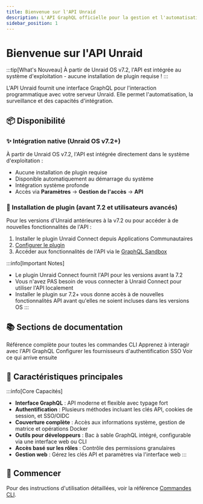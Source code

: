 ```yaml
---
title: Bienvenue sur l'API Unraid
description: L'API GraphQL officielle pour la gestion et l'automatisation du serveur Unraid
sidebar_position: 1
---
```



# Bienvenue sur l'API Unraid

:::tip[What's Nouveau]
À partir de Unraid OS v7.2, l'API est intégrée au système d'exploitation - aucune installation de plugin requise !
:::

L'API Unraid fournit une interface GraphQL pour l'interaction programmatique avec votre serveur Unraid. Elle permet l'automatisation, la surveillance et des capacités d'intégration.

## 📦 Disponibilité

### ✨ Intégration native (Unraid OS v7.2+)

À partir de Unraid OS v7.2, l'API est intégrée directement dans le système d'exploitation :

- Aucune installation de plugin requise
- Disponible automatiquement au démarrage du système
- Intégration système profonde
- Accès via **Paramètres** → **Gestion de l'accès** → **API**

### 🔌 Installation de plugin (avant 7.2 et utilisateurs avancés)

Pour les versions d'Unraid antérieures à la v7.2 ou pour accéder à de nouvelles fonctionnalités de l'API :

1. Installer le plugin Unraid Connect depuis Applications Communautaires
2. [Configurer le plugin](./how-to-use-the-api.mdx#enabling-the-graphql-sandbox)
3. Accéder aux fonctionnalités de l'API via le [GraphQL Sandbox](./how-to-use-the-api.mdx)

:::info[Important Notes]

- Le plugin Unraid Connect fournit l'API pour les versions avant la 7.2
- Vous n'avez PAS besoin de vous connecter à Unraid Connect pour utiliser l'API localement
- Installer le plugin sur 7.2+ vous donne accès à de nouvelles fonctionnalités API avant qu'elles ne soient incluses dans les versions OS
  :::

## 📚 Sections de documentation

<div style={{affichage: 'grille', templateColonnesGrille: 'répéter(auto-fit, minmax(250px, 1fr))', écart: '1rem'}}>
  <Card title="Commandes CLI" icon="terminal" href="./cli">
    Référence complète pour toutes les commandes CLI
  </Card>

  <Card title="Utilisation de l'API" icon="code" href="./how-to-use-the-api">
    Apprenez à interagir avec l'API GraphQL
  </Card>

  <Card title="Configuration OIDC" icon="bouclier" href="./configuration du fournisseur OIDC">
    Configurer les fournisseurs d'authentification SSO
  </Card>

  <Card title="Fonctionnalités à venir" icon="fusée" href="./fonctionnalités à venir">
    Voir ce qui arrive ensuite
  </Card>
</div>

## 🌟 Caractéristiques principales

:::info[Core Capacités]

- **Interface GraphQL** : API moderne et flexible avec typage fort
- **Authentification** : Plusieurs méthodes incluant les clés API, cookies de session, et SSO/OIDC
- **Couverture complète** : Accès aux informations système, gestion de matrice et opérations Docker
- **Outils pour développeurs** : Bac à sable GraphQL intégré, configurable via une interface web ou CLI
- **Accès basé sur les rôles** : Contrôle des permissions granulaires
- **Gestion web** : Gérez les clés API et paramètres via l'interface web
  :::

## 🚀 Commencer

<Tabs>
  <TabItem value="v72" label="Unraid OS v7.2+" default>
    <GetStartedV72 />
  </TabItem>

  <TabItem value="ancien" label="Versions pré-7.2">
    <GetStartedPre72 />
  </TabItem>
</Tabs>

Pour des instructions d'utilisation détaillées, voir la référence [Commandes CLI](./cli).
